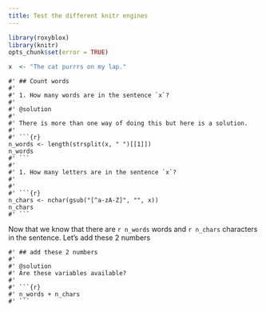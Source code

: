 ```yaml
---
title: Test the different knitr engines
---
```


```r
library(roxyblox)
library(knitr)
opts_chunk$set(error = TRUE)
```

```r
x  <- "The cat purrrs on my lap."
```

```challenge
#' ## Count words
#' 
#' 1. How many words are in the sentence `x`?
#'
#' @solution
#'
#' There is more than one way of doing this but here is a solution.
#' 
#' ```{r}
n_words <- length(strsplit(x, " ")[[1]])
n_words
#' ```
#'
#' 1. How many letters are in the sentence `x`?
#' 
#'
#' ```{r}
n_chars <- nchar(gsub("[^a-zA-Z]", "", x))
n_chars
#' ```
```

Now that we know that there are `r n_words` words and `r n_chars` characters in the sentence. Let's add these 2 numbers

```challenge
#' ## add these 2 numbers
#' 
#' @solution
#' Are these variables available?
#' 
#' ```{r}
#' n_words + n_chars
#' ```
```
